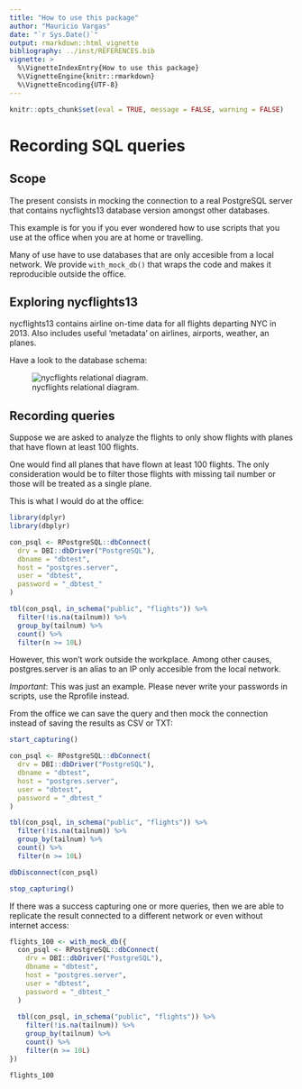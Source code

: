 ```yaml
---
title: "How to use this package"
author: "Mauricio Vargas"
date: "`r Sys.Date()`"
output: rmarkdown::html_vignette
bibliography: ../inst/REFERENCES.bib
vignette: >
  %\VignetteIndexEntry{How to use this package}
  %\VignetteEngine{knitr::rmarkdown}
  %\VignetteEncoding{UTF-8}
---
```


```r
knitr::opts_chunk$set(eval = TRUE, message = FALSE, warning = FALSE)
```

# Recording SQL queries

## Scope

The present consists in mocking the connection to a real PostgreSQL server
that contains nycflights13 database version amongst other databases.

This example is for you if you ever wondered how to use scripts that you use
at the office when you are at home or travelling.

Many of use have to use databases that are only accesible from a local network. 
We provide `with_mock_db()` that wraps the code and makes it reproducible
outside the office.

## Exploring nycflights13

nycflights13 contains airline on-time data for all flights departing NYC in
2013.  Also includes useful 'metadata' on airlines, airports, weather, an
planes.
    
Have a look to the database schema:

![nycflights relational diagram.](relational-nycflights.svg)

## Recording queries

Suppose we are asked to analyze the flights to only show flights with planes that have flown at least 100 flights.

One would find all planes that have flown at least 100 flights. The only consideration would be to filter those flights with missing tail number or those will be treated as a single plane.

This is what I would do at the office:
```r
library(dplyr)
library(dbplyr)

con_psql <- RPostgreSQL::dbConnect(
  drv = DBI::dbDriver("PostgreSQL"),
  dbname = "dbtest",
  host = "postgres.server",
  user = "dbtest",
  password = "_dbtest_"
)

tbl(con_psql, in_schema("public", "flights")) %>%
  filter(!is.na(tailnum)) %>%
  group_by(tailnum) %>%
  count() %>%
  filter(n >= 10L)
```

However, this won't work outside the workplace. Among other causes, postgres.server is an
alias to an IP only accesible from the local network.

*Important*: This was just an example. Please never write your passwords in scripts, use the Rprofile
instead.

From the office we can save the query and then mock the connection instead of saving the
results as CSV or TXT:
```r
start_capturing()

con_psql <- RPostgreSQL::dbConnect(
  drv = DBI::dbDriver("PostgreSQL"),
  dbname = "dbtest",
  host = "postgres.server",
  user = "dbtest",
  password = "_dbtest_"
)

tbl(con_psql, in_schema("public", "flights")) %>%
  filter(!is.na(tailnum)) %>%
  group_by(tailnum) %>%
  count() %>%
  filter(n >= 10L)

dbDisconnect(con_psql)

stop_capturing()
```

If there was a success capturing one or more queries, then we are able to
replicate the result connected to a different network or even without internet
access:

```r
flights_100 <- with_mock_db({
  con_psql <- RPostgreSQL::dbConnect(
    drv = DBI::dbDriver("PostgreSQL"),
    dbname = "dbtest",
    host = "postgres.server",
    user = "dbtest",
    password = "_dbtest_"
  )
  
  tbl(con_psql, in_schema("public", "flights")) %>%
    filter(!is.na(tailnum)) %>%
    group_by(tailnum) %>%
    count() %>%
    filter(n >= 10L)
})

flights_100
```
